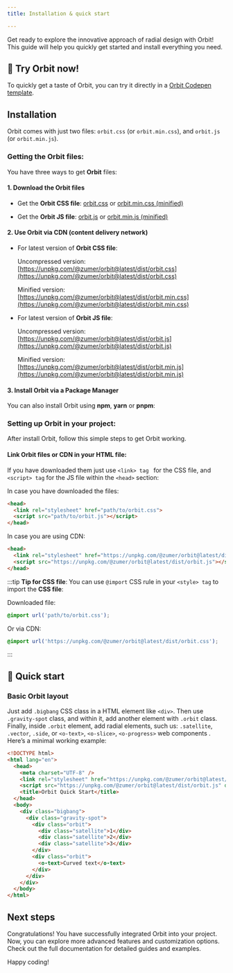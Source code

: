 ```yaml
---
title: Installation & quick start

---
```



Get ready to explore the innovative approach of radial design with Orbit! This guide will help you quickly get started and install everything you need.

## 🚀 Try Orbit now!

To quickly get a taste of Orbit, you can try it directly in a [Orbit Codepen template](https://codepen.io/pen?template=KKjaoRj).

## Installation

Orbit comes with just two files: `orbit.css` (or `orbit.min.css`), and `orbit.js` (or `orbit.min.js`).

### Getting the Orbit files:

You have three ways to get **Orbit** files: 

#### 1. Download the Orbit files

- Get the **Orbit CSS file**: [orbit.css](https://unpkg.com/@zumer/orbit@latest/dist/orbit.css) or [orbit.min.css (minified)](https://unpkg.com/@zumer/orbit@latest/dist/orbit.min.css) 

- Get the **Orbit JS file**: [orbit.js](https://unpkg.com/@zumer/orbit@latest/dist/orbit.js) or [orbit.min.js (minified)](https://unpkg.com/@zumer/orbit@latest/dist/orbit.min.js) 


#### 2. Use Orbit via CDN (content delivery network)

- For latest version of **Orbit CSS file**: 

  Uncompressed version: [https://unpkg.com/@zumer/orbit@latest/dist/orbit.css](https://unpkg.com/@zumer/orbit@latest/dist/orbit.css)

  Minified version: [https://unpkg.com/@zumer/orbit@latest/dist/orbit.min.css](https://unpkg.com/@zumer/orbit@latest/dist/orbit.min.css)

- For latest version of **Orbit JS file**: 

  Uncompressed version: [https://unpkg.com/@zumer/orbit@latest/dist/orbit.js](https://unpkg.com/@zumer/orbit@latest/dist/orbit.js)

  Minified version: [https://unpkg.com/@zumer/orbit@latest/dist/orbit.min.js](https://unpkg.com/@zumer/orbit@latest/dist/orbit.min.js)


#### 3. Install Orbit via a Package Manager

You can also install Orbit using **npm**, **yarn** or **pnpm**:

 <PackageManagers pkg="@zumer/orbit" />

### Setting up Orbit in your project:

After install Orbit, follow this simple steps to get Orbit working.

#### Link Orbit files or CDN in your HTML file:

If you have downloaded them just use `<link> tag ` for the CSS file, and `<script> tag` for the JS file within the `<head>` section:

In case you have downloaded the files:

```html
<head>
  <link rel="stylesheet" href="path/to/orbit.css">
  <script src="path/to/orbit.js"></script>
</head>
```

In case you are using CDN:

```html
<head>
  <link rel="stylesheet" href="https://unpkg.com/@zumer/orbit@latest/dist/orbit.css">
  <script src="https://unpkg.com/@zumer/orbit@latest/dist/orbit.js"></script>
</head>
```

:::tip 
**Tip for CSS file**: You can use `@import` CSS rule in your `<style> tag` to import the **CSS file**:

Downloaded file:
```css
@import url('path/to/orbit.css');
```
Or via CDN:
```css
@import url('https://unpkg.com/@zumer/orbit@latest/dist/orbit.css');
```
:::

## 🏁 Quick start

### Basic Orbit layout

Just add `.bigbang` CSS class in a HTML element like `<div>`. Then use `.gravity-spot` class, and within it, add another element with `.orbit` class. Finally, inside `.orbit` element, add radial elements, such us: `.satellite`, `.vector`, `.side`, or `<o-text>`, `<o-slice>`, `<o-progress>` web components . Here’s a minimal working example:

```html
<!DOCTYPE html>
<html lang="en">
  <head>
    <meta charset="UTF-8" />
    <link rel="stylesheet" href="https://unpkg.com/@zumer/orbit@latest/dist/orbit.css" />
    <script src="https://unpkg.com/@zumer/orbit@latest/dist/orbit.js" defer></script>
    <title>Orbit Quick Start</title>
  </head>
  <body>
    <div class="bigbang">
      <div class="gravity-spot">
        <div class="orbit">
          <div class="satellite">1</div>
          <div class="satellite">2</div>
          <div class="satellite">3</div>
        </div>
        <div class="orbit">
          <o-text>Curved text</o-text>
        </div>
      </div>
    </div>
  </body>
</html>
```



## Next steps

Congratulations! You have successfully integrated Orbit into your project. Now, you can explore more advanced features and customization options. Check out the full documentation for detailed guides and examples. 

Happy coding!

